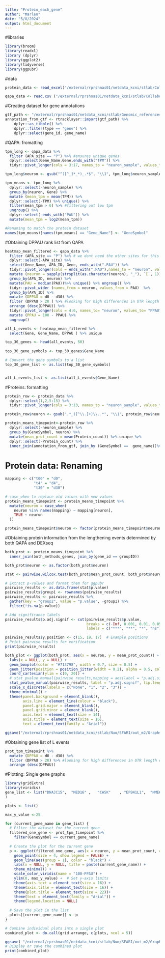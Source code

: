 ```yaml
---
title: "Protein_each_gene"
author: "Marlen"
date: "5/8/2024"
output: html_document
---
```

#libraries
```r
library(broom)
library(readxl)
library (dplyr)
library(ggplot2)
library(tidyverse)
library(ggpubr)
```

#data
```r
protein_data <- read_excel("/external/rprshnas01/netdata_kcni/stlab/Collaborators/SFARI/out_m2/data/tc-1154_proteinquant_3619.xlsx",  sheet = 4,  col_names = TRUE)

qapa_data <- read.csv ("/external/rprshnas01/netdata_kcni/stlab/Collaborators/SFARI/out_m2/data/sites_mf_filtered_tpm_3_1.csv", header = TRUE)
```

#Creating dataset for gene annotations
```r
gtf_path <- "/external/rprshnas01/netdata_kcni/stlab/Genomic_references/Ensembl/Human/Release_103/Raw/Homo_sapiens.GRCh38.103.gtf"
annotation_from_gtf <- rtracklayer::import(gtf_path) %>%
    dplyr::as_tibble() %>%
    dplyr::filter(type == "gene") %>%
    dplyr::select(gene_id, gene_name)
```

#QAPA: fromatting
```r
tpm_long <- qapa_data %>% 
  filter (APA_site == "P") %>% #ensures unique genes
  dplyr::select(Gene_Name,Gene,ends_with("TPM")) %>%
  tidyr::pivot_longer(cols = 3:17, names_to = "neuron_sample", values_to = "TPM") 

tpm_long$neuron <- gsub("^([^_]*_*)_.*$", "\\1", tpm_long$neuron_sample)

tpm_means <- tpm_long %>% 
  dplyr::select(-neuron_sample) %>%
  group_by(neuron, Gene) %>% 
  mutate (mean_tpm = mean(TPM)) %>% 
  dplyr::select(-TPM) %>% unique() %>%
  filter(mean_tpm > 0) %>% #filtering out low tpm
  ungroup() %>% 
  dplyr::select(-ends_with("PAU")) %>%
  mutate(mean_tpm = log2(mean_tpm))

#Renaming to match the protein dataset
names(tpm_means)[names(tpm_means) == "Gene_Name"] <- "GeneSymbol"
```
#Obtaining DPPAU rank list from QAPA
```r
heatmap_mean_filtered <- qapa_data %>% 
  filter (APA_site == "P") %>% # we dont need the other sites for this
  dplyr::select(-APA_site) %>%
  select(Gene_Name, APA_ID, Gene, ends_with(".PAU")) %>% 
  tidyr::pivot_longer(cols = ends_with(".PAU"),names_to = "neuron", values_to = "PAU") %>%
  mutate (neuron = sapply(strsplit(as.character(neuron), "_"), `[`, 1)) %>%
  group_by(APA_ID, neuron) %>% 
  mutate(PAU = median(PAU))%>% unique() %>% ungroup() %>%
  tidyr::pivot_wider (names_from = neuron, values_from = PAU)  %>%
  group_by(APA_ID) %>%
  mutate (DPPAU = d0 - d30) %>%   
  filter (DPPAU > 20 ) %>% #looking for high differences in UTR length over time  
  arrange (desc(DPPAU)) %>% 
  tidyr::pivot_longer(cols = 4:6, names_to= "neuron", values_to= "PPAU") %>% 
  mutate (PPAU = 100 - PPAU) %>% 
  ungroup()

all_L_events <- heatmap_mean_filtered %>%
  select(Gene, Gene_Name, DPPAU ) %>% unique 

top_30_genes <- head(all_events, 50)
  
top_30_gene_symbols <- top_30_genes$Gene_Name

# Convert the gene symbols to a list
top_30_gene_list <- as.list(top_30_gene_symbols)


all_L_events_list <- as.list(all_L_events$Gene_Name)
```

#Proteins: formatting
```r
protein_row <- protein_data %>%
  dplyr::select(1,2,5:15) %>%
  tidyr::pivot_longer(cols = 3:13, names_to = "neuron_sample", values_to = "Protein_count")

protein_row$neuron <- gsub(".*_([^\\.]+)\\..*", "\\1", protein_row$neuron_sample)

protein_means_timepoint<-protein_row %>%
  dplyr::select(-neuron_sample) %>%
  group_by(GeneSymbol, neuron) %>%
  mutate(mean_prot_count = mean(Protein_count)) %>% unique %>%
  dplyr::select(-Protein_count) %>% 
  inner_join(annotation_from_gtf, join_by (GeneSymbol ==  gene_name))%>% unique 
```


# Protein data: Renaming
```r
mapping <- c("t00" = "d0",
             "t4" = "d4",
             "t30" = "d30")

# case_when to replace old values with new values
protein_means_timepoint <- protein_means_timepoint %>%
  mutate(neuron = case_when(
    neuron %in% names(mapping) ~ mapping[neuron],
    TRUE ~ neuron
  ))

protein_means_timepoint$neuron <- factor(protein_means_timepoint$neuron, c("d0", "d4", "d30")) 
```

#Obtaining protein information from the lengthening events determined by both QAPA and DEXseq 
```r
both_prot <- protein_means_timepoint %>%
  inner_join(both_methods_genes, join_by(gene_id == groupID))

both_prot$neuron <- as.factor(both_prot$neuron)

stat <- pairwise.wilcox.test(both_prot$mean_prot_count, both_prot$neuron, p.adjust.method = "holm")
```

```r
# Extract p-values and format them for ggpubr
pairwise_results <- as.data.frame(stat$p.value)
pairwise_results$group1 <- rownames(pairwise_results)
pairwise_results <- pairwise_results %>%
  gather(key = "group2", value = "p.value", -group1) %>%
  filter(!is.na(p.value))

# Add significance labels
pairwise_results$p.adj.signif <- cut(pairwise_results$p.value,
                                     breaks = c(-Inf, 0.001, 0.01, 0.05, Inf),
                                     labels = c("***", "**", "*", "ns"))

pairwise_results$y.position <- c(15, 19, 17)  # Example positions
# Print pairwise results for verification
print(pairwise_results)
```

```r
both_plot <- ggplot(both_prot, aes(x = neuron, y = mean_prot_count)) +
  labs(x = NULL, y = NULL) +
  geom_boxplot(color = "#713798", width = 0.7, size = 0.5) + 
  geom_jitter(position = position_jitter(width = 0.2), alpha = 0.5, color = "#713798") +
  coord_cartesian(ylim = c(0, 20)) + 
  # stat_pvalue_manual(pairwise_results,mapping = aes(label = "p.adj.signif"), size = 3) +
  stat_pvalue_manual(pairwise_results, label = "p.adj.signif", tip.length = 0.1) +
  scale_x_discrete(labels = c("None", "1", "2", "3")) +
  theme_minimal() +
  theme(panel.background = element_blank(), 
        axis.line = element_line(colour = "black"), 
        panel.grid.major = element_blank(), 
        panel.grid.minor = element_blank(),
        axis.text = element_text(size = 14), 
        axis.title = element_text(size = 16),
        text = element_text(family = "Arial"))

ggsave("/external/rprshnas01/netdata_kcni/stlab/Nuo/SFARI/out_m2/Graphs/protein_both_ns.png", both_plot, width = 6, height = 4)
```

#Obtaining gene list of L events
```r
prot_tpm_timepoint %>% 
  mutate (DPPAU = d0 - d30) %>%   
  filter (DPPAU > 20) %>% #looking for high differences in UTR length over time  
  arrange (desc(DPPAU))
```

#Plotting: Single gene graphs 
```r
library(gridExtra)
library(viridis)
gene_list <- list("DNAJC15",  "MED16" ,   "CASK"    , "EPB41L1",  "NME6"   ,  "PCDHB2"  , "MARK1"   ,  "COA5"  ,   "TRIM13"  , "C17orf75"
)

plots <- list()

max_y_value <-25  

for (current_gene_name in gene_list) {
  # Filter the dataset for the current gene
  filtered_one_gene <- prot_tpm_timepoint %>%
    filter(GeneSymbol == current_gene_name)
  
  # Create the plot for the current gene
  p <- ggplot(filtered_one_gene, aes(x = neuron, y = mean_prot_count, col = PAU)) +
    geom_point(size = 4, show.legend = FALSE) +
    geom_line(aes(group = 1), color = "black") +
    labs(x = NULL, y = NULL, title = paste(current_gene_name)) +
    theme_minimal() +
    scale_color_viridis(name = "100-PPAU") +
    ylim(0, max_y_value) +  # Set y-axis limits
    theme(axis.text = element_text(size = 16)) +
    theme(axis.title = element_text(size = 16)) +
    theme(plot.title = element_text(size = 22))+
    theme(text = element_text(family = "Arial")) +
    theme(legend.location = NULL) 
  
  # Save the plot in the list
  plots[[current_gene_name]] <- p
}

# Combine individual plots into a single plot
combined_plot <- do.call(grid.arrange, c(plots, ncol = 5)) 

ggsave( "/external/rprshnas01/netdata_kcni/stlab/Nuo/SFARI/out_m2/Graphs/NOscale_both_10L_prot_time.png", combined_plot, width = 20 , height = 10)
# Display or save the combined plot
print(combined_plot)
```

